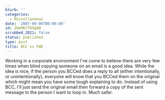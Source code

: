 ```yaml
---
blurb: ''
categories:
  - Miscellaneous
date: '2007-09-06T00:00:00'
id: 20eM677DXgOW
scrubbed_2021: false
status: published
type: post
title: BCC vs FWD
---
```


Working in a corporate environment I've come to believe there are
very few times when blind copying someone on an email is a good
idea. While the idea is nice, if the person you BCCed does a reply
to all (either intentionally, or unintentionally), everyone will
know that you BCCed them on the original which might mean you have
some tough explaining to do. Instead of using BCC, I'll just send
the original email then forward a copy of the sent message to the
person I want to loop in. Much safer.
